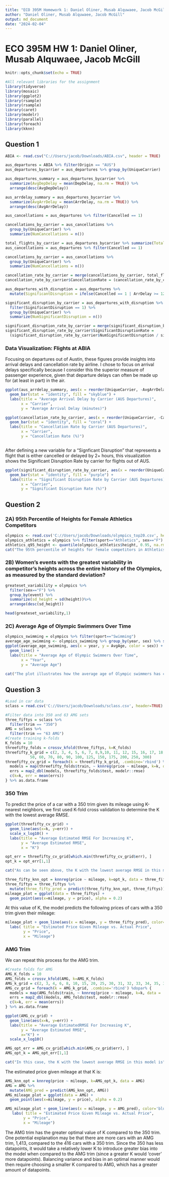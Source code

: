 ```yaml
---
title: "ECO 395M Homework 1: Daniel Oliner, Musab Alquwaee, Jacob McGill"
author: "Daniel Oliner, Musab Alquwaee, Jacob McGill"
output: md_document
date: "2024-02-04"
---
```

# ECO 395M HW 1: Daniel Oliner, Musab Alquwaee, Jacob McGill


```r
knitr::opts_chunk$set(echo = TRUE)
```

```r
#All relevant libraries for the assignment
library(tidyverse)
library(mosaic)
library(ggplot2)
library(rsample)
library(rsample)
library(caret)
library(modelr)
library(parallel)
library(foreach)
library(kknn)
```

## Question 1

```r

ABIA <- read.csv("C://Users/jacob/Downloads/ABIA.csv", header = TRUE)

aus_departures = ABIA %>% filter(Origin == "AUS")
aus_departures_bycarrier = aus_departures %>% group_by(UniqueCarrier)

aus_departures_summary = aus_departures_bycarrier %>% 
  summarize(AvgDepDelay = mean(DepDelay, na.rm = TRUE)) %>%
  arrange(desc(AvgDepDelay))

aus_arrdelay_summary = aus_departures_bycarrier %>% 
  summarize(AvgArrDelay = mean(ArrDelay, na.rm = TRUE)) %>%
  arrange(desc(AvgArrDelay))

aus_cancellations = aus_departures %>% filter(Cancelled == 1)

cancellations_by_carrier = aus_cancellations %>% 
  group_by(UniqueCarrier) %>%
  summarize(NumCancellations = n())

total_flights_by_carrier = aus_departures_bycarrier %>% summarize(TotalFlights = n())
aus_cancellations = aus_departures %>% filter(Cancelled == 1)

cancellations_by_carrier = aus_cancellations %>% 
  group_by(UniqueCarrier) %>%
  summarize(NumCancellations = n())

cancellation_rate_by_carrier = merge(cancellations_by_carrier, total_flights_by_carrier, by = "UniqueCarrier")
cancellation_rate_by_carrier$CancellationRate = (cancellation_rate_by_carrier$NumCancellations / cancellation_rate_by_carrier$TotalFlights) * 100

aus_departures_with_disruption = aus_departures %>%
  mutate(SignificantDisruption = ifelse(Cancelled == 1 | ArrDelay >= 120, 1, 0))

significant_disruption_by_carrier = aus_departures_with_disruption %>%
  filter(SignificantDisruption == 1) %>%
  group_by(UniqueCarrier) %>%
  summarize(NumSignificantDisruption = n())

significant_disruption_rate_by_carrier = merge(significant_disruption_by_carrier, total_flights_by_carrier, by = "UniqueCarrier")
significant_disruption_rate_by_carrier$SignificantDisruptionRate = 
  (significant_disruption_rate_by_carrier$NumSignificantDisruption / significant_disruption_rate_by_carrier$TotalFlights) * 100
```

### Data Visualization: Flights at ABIA

Focusing on departures out of Austin, these figures provide insights into arrival delays and cancellation rate by airline. I chose to focus on arrival delays specifically because I consider this the superior measure of passenger experience, given that departure delays can often be made up for (at least in part) in the air.

```r

ggplot(aus_arrdelay_summary, aes(x = reorder(UniqueCarrier, -AvgArrDelay), y = AvgArrDelay)) +
  geom_bar(stat = "identity", fill = "skyblue") +
  labs(title = "Average Arrival Delay by Carrier (AUS Departures)",
       x = "Carrier",
       y = "Average Arrival Delay (minutes)")

ggplot(cancellation_rate_by_carrier, aes(x = reorder(UniqueCarrier, -CancellationRate), y = CancellationRate)) +
  geom_bar(stat = "identity", fill = "coral") +
  labs(title = "Cancellation Rate by Carrier (AUS Departures)",
       x = "Carrier",
       y = "Cancellation Rate (%)")



```

After defining a new variable for a "Signficant Disruption" that represents a flight that is either cancelled or delayed by 2+ hours, this visualization shows the Significant Disruption Rate by carrier for flights out of AUS. 

```r

ggplot(significant_disruption_rate_by_carrier, aes(x = reorder(UniqueCarrier, -SignificantDisruptionRate), y = SignificantDisruptionRate)) +
  geom_bar(stat = "identity", fill = "purple") +
  labs(title = "Significant Disruption Rate by Carrier (AUS Departures)",
       x = "Carrier",
       y = "Significant Disruption Rate (%)")

```




## Question 2

### 2A) 95th Percentile of Heights for Female Athletics Competitors 

```r
olympics <- read.csv('C://Users/jacob/Downloads/olympics_top20.csv', header=TRUE)
olympics_athletics = olympics %>% filter(sport=="Athletics", sex=="F")
athletics_q95_height <- quantile(olympics_athletics$height, 0.95, na.rm = TRUE)
cat("The 95th percentile of heights for female competitors in Athletics events is:", athletics_q95_height, "centimeters\n")
```

### 2B) Women's events with the greatest variability in competitor's heights across the entire history of the Olympics, as measured by the standard deviation?

```r

greateset_variability = olympics %>%
  filter(sex=="F") %>%
  group_by(event) %>%
  summarize(sd_height = sd(height))%>%
  arrange(desc(sd_height))

head(greateset_variability,1)


```



### 2C) Average Age of Olympic Swimmers Over Time

```r
olympics_swimming = olympics %>% filter(sport=="Swimming")
average_age_swimming <- olympics_swimming %>% group_by(year, sex) %>% summarize(AvgAge = mean(age, na.rm = TRUE))
ggplot(average_age_swimming, aes(x = year, y = AvgAge, color = sex)) +
  geom_line() +
  labs(title = "Average Age of Olympic Swimmers Over Time",
       x = "Year",
       y = "Average Age")
       
cat("The plot illustrates how the average age of Olympic swimmers has changed over time, stratified by gender.")
```

## Question 3
```r
#Load in car data
sclass = read.csv('C://Users/jacob/Downloads/sclass.csv', header=TRUE)

#Filter data into 350 and 63 AMG sets
three_fiftys = sclass %>%
  filter(trim == "350")
AMG = sclass %>%
  filter(trim == "63 AMG")
#Create training k-folds
K_folds = 10
threefifty_folds = crossv_kfold(three_fiftys, k=K_folds)
threefifty_k_grid = c(2, 3, 4, 5, 6, 7, 8,9,10, 11, 12, 15, 16, 17, 18, 19, 20, 22, 25, 27, 30, 32, 35, 37, 40, 45,
           50, 60, 70, 80, 90, 100, 125, 150, 175, 200, 250, 300)
threefifty_cv_grid = foreach(k = threefifty_k_grid, .combine='rbind') %dopar% {
  models = map(threefifty_folds$train, ~ knnreg(price ~ mileage, k=k, data = ., use.all=FALSE))
  errs = map2_dbl(models, threefifty_folds$test, modelr::rmse)
  c(k=k, err = mean(errs))
} %>% as.data.frame
```
### 350 Trim
To predict the price of a car with a 350 trim given its mileage using K-nearest neighbors, we first used K-fold cross validation to determine the K with the lowest average RMSE.


```r
ggplot(threefifty_cv_grid) + 
  geom_line(aes(x=k, y=err)) + 
  scale_x_log10() +
  labs(title = "Average Estimated RMSE For Increasing K",
       y = "Average Estimated RMSE",
       x = "K")
```
```r
opt_err = threefifty_cv_grid[which.min(threefifty_cv_grid$err), ]
opt_k = opt_err[1,1]

cat("As can be seen above, the K with the lowest average RMSE in this model is", opt_k,". As this is the most optimal RMSE, we will then use it to model price given mileage. ")
```
```r
three_fifty_knn_opt = knnreg(price ~ mileage, k=opt_k, data = three_fiftys)
three_fiftys = three_fiftys %>% 
  mutate(three_fifty_pred = predict(three_fifty_knn_opt, three_fiftys))
mileage_plot = ggplot(data = three_fiftys) +
  geom_point(aes(x=mileage, y = price), alpha = 0.2)
```

At this value of K, the model predicts the following prices of cars with a 350 trim given their mileage: 

```r
mileage_plot + geom_line(aes(x = mileage, y = three_fifty_pred), color='purple', size=1.5) + 
  labs( title = "Estimated Price Given Mileage vs. Actual Price",
        y = "Price",
        x = "Mileage")

```

### AMG Trim
We can repeat this process for the AMG trim.

```r
#Create folds for AMG
AMG_K_folds = 10
AMG_folds = crossv_kfold(AMG, k=AMG_K_folds)
AMG_k_grid = c(2, 3, 4, 6, 8, 10, 15, 20, 25, 30, 31, 32, 33, 34, 35, 36, 37, 38, 39, 40, 41, 42, 43, 44, 45, 46, 47, 48, 49, 50, 55, 60, 61, 62, 63, 64, 65, 70, 75, 80, 85, 90, 100, 125, 150, 175, 200, 250, 300)
AMG_cv_grid = foreach(k = AMG_k_grid, .combine='rbind') %dopar% {
  models = map(AMG_folds$train, ~ knnreg(price ~ mileage, k=k, data = ., use.all=FALSE))
  errs = map2_dbl(models, AMG_folds$test, modelr::rmse)
  c(k=k, err = mean(errs))
} %>% as.data.frame
```

```r
ggplot(AMG_cv_grid) + 
  geom_line(aes(x=k, y=err)) + 
  labs(title = "Average EstimatedRMSE For Increasing K",
       y = "Average Estimated RMSE",
       x="K") + 
  scale_x_log10()
```

```r
AMG_opt_err = AMG_cv_grid[which.min(AMG_cv_grid$err), ]
AMG_opt_k = AMG_opt_err[1,1]

cat("In this case, the K with the lowest average RMSE in this model is", AMG_opt_k,". We will then use it to model price given mileage for cars with an AMG trim. ")
```

The estimated price given mileage at that K is:

```r
AMG_knn_opt = knnreg(price ~ mileage, k=AMG_opt_k, data = AMG)
AMG = AMG %>% 
  mutate(AMG_pred = predict(AMG_knn_opt, AMG))
AMG_mileage_plot = ggplot(data = AMG) +
  geom_point(aes(x=mileage, y = price), alpha = 0.2)
```

```r

AMG_mileage_plot + geom_line(aes(x = mileage, y = AMG_pred), color='blue', size=1.5) +
   labs( title = "Estimated Price Given Mileage vs. Actual Price",
        y = "Price",
        x = "Mileage")


```

The AMG trim has the greater optimal value of K compared to the 350 trim. One potential explanation may be that there are more cars with an AMG trim, 1,413, compared to the 416 cars with a 350 trim. Since the 350 has less datapoints, it would take a relatively lower K to introduce greater bias into the model when compared to the AMG trim (since a greater K would 'cover' more datapoints). Balancing variance and bias in an optimal manner would then require choosing a smaller K compared to AMG, which has a greater amount of datapoints.
